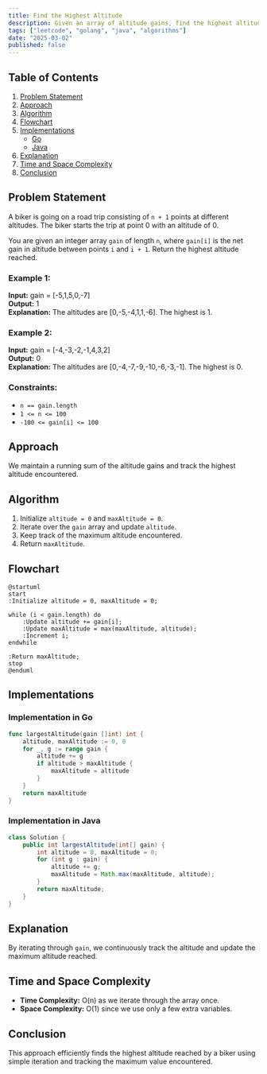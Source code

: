 ```yaml
---
title: Find the Highest Altitude
description: Given an array of altitude gains, find the highest altitude a biker reaches during a trip. Includes Go and Java implementations.
tags: ["leetcode", "golang", "java", "algorithms"]
date: "2025-03-02"
published: false
---
```


## Table of Contents

1. [Problem Statement](#problem-statement)
2. [Approach](#approach)
3. [Algorithm](#algorithm)
4. [Flowchart](#flowchart)
5. [Implementations](#implementations)
   - [Go](#implementation-in-go)
   - [Java](#implementation-in-java)
6. [Explanation](#explanation)
7. [Time and Space Complexity](#time-and-space-complexity)
8. [Conclusion](#conclusion)

## Problem Statement


A biker is going on a road trip consisting of `n + 1` points at different altitudes. The biker starts the trip at point 0 with an altitude of 0.

You are given an integer array `gain` of length `n`, where `gain[i]` is the net gain in altitude between points `i` and `i + 1`. Return the highest altitude reached.

### Example 1:

**Input:** gain = [-5,1,5,0,-7]  
**Output:** 1  
**Explanation:** The altitudes are [0,-5,-4,1,1,-6]. The highest is 1.

### Example 2:

**Input:** gain = [-4,-3,-2,-1,4,3,2]  
**Output:** 0  
**Explanation:** The altitudes are [0,-4,-7,-9,-10,-6,-3,-1]. The highest is 0.

### Constraints:

- `n == gain.length`
- `1 <= n <= 100`
- `-100 <= gain[i] <= 100`

## Approach

We maintain a running sum of the altitude gains and track the highest altitude encountered.

## Algorithm

1. Initialize `altitude = 0` and `maxAltitude = 0`.
2. Iterate over the `gain` array and update `altitude`.
3. Keep track of the maximum altitude encountered.
4. Return `maxAltitude`.

## Flowchart

```plantuml
@startuml
start
:Initialize altitude = 0, maxAltitude = 0;

while (i < gain.length) do
    :Update altitude += gain[i];
    :Update maxAltitude = max(maxAltitude, altitude);
    :Increment i;
endwhile

:Return maxAltitude;
stop
@enduml
```

## Implementations

### Implementation in Go

```go
func largestAltitude(gain []int) int {
    altitude, maxAltitude := 0, 0
    for _, g := range gain {
        altitude += g
        if altitude > maxAltitude {
            maxAltitude = altitude
        }
    }
    return maxAltitude
}
```

### Implementation in Java

```java
class Solution {
    public int largestAltitude(int[] gain) {
        int altitude = 0, maxAltitude = 0;
        for (int g : gain) {
            altitude += g;
            maxAltitude = Math.max(maxAltitude, altitude);
        }
        return maxAltitude;
    }
}
```

## Explanation

By iterating through `gain`, we continuously track the altitude and update the maximum altitude reached.

## Time and Space Complexity

- **Time Complexity:** O(n) as we iterate through the array once.
- **Space Complexity:** O(1) since we use only a few extra variables.

## Conclusion

This approach efficiently finds the highest altitude reached by a biker using simple iteration and tracking the maximum value encountered.

